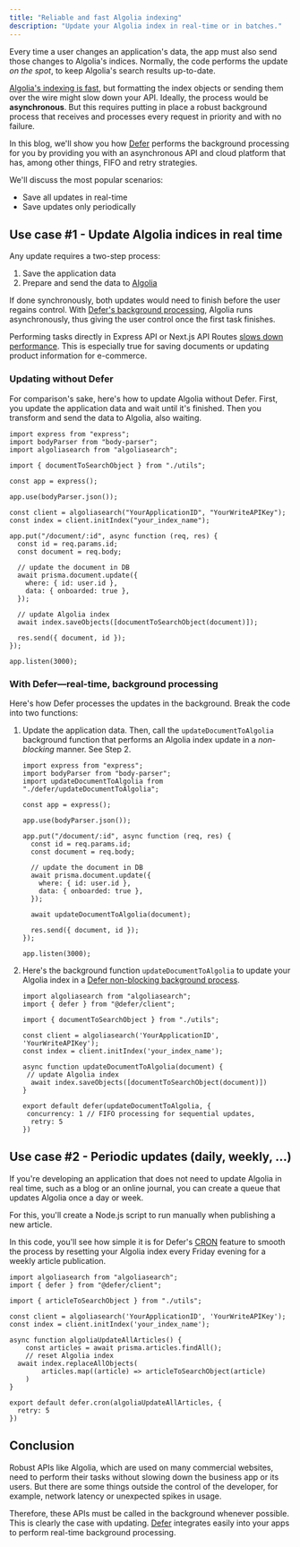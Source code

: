 ```yaml
---
title: "Reliable and fast Algolia indexing"
description: "Update your Algolia index in real-time or in batches."
---
```


Every time a user changes an application's data, the app must also send those
changes to Algolia's indices. Normally, the code performs the update _on the
spot_, to keep Algolia's search results up-to-date.

[Algolia's indexing is fast](https://www.algolia.com/blog/engineering/how-to-optimize-an-already-fast-indexing-process-advanced-use-cases/),
but formatting the index objects or sending them over the wire might slow down
your API. Ideally, the process would be **asynchronous**. But this requires
putting in place a robust background process that receives and processes every
request in priority and with no failure.

In this blog, we'll show you how [Defer](https://www.defer.run/) performs the
background processing for you by providing you with an asynchronous API and
cloud platform that has, among other things, FIFO and retry strategies.

We'll discuss the most popular scenarios:

- Save all updates in real-time
- Save updates only periodically

## Use case #1 - Update Algolia indices in real time

Any update requires a two-step process:

1. Save the application data
2. Prepare and send the data to [Algolia](https://www.algolia.com/)

If done synchronously, both updates would need to finish before the user regains
control. With
[Defer's background processing](https://docs.defer.run/features/basics), Algolia
runs asynchronously, thus giving the user control once the first task finishes.

Performing tasks directly in Express API or Next.js API Routes
[slows down performance](https://nodejs.org/en/docs/guides/dont-block-the-event-loop#offloading).
This is especially true for saving documents or updating product information for
e-commerce.

### Updating without Defer

For comparison's sake, here's how to update Algolia without Defer. First, you
update the application data and wait until it's finished. Then you transform and
send the data to Algolia, also waiting.

```tsx src/api.ts
import express from "express";
import bodyParser from "body-parser";
import algoliasearch from "algoliasearch";

import { documentToSearchObject } from "./utils";

const app = express();

app.use(bodyParser.json());

const client = algoliasearch("YourApplicationID", "YourWriteAPIKey");
const index = client.initIndex("your_index_name");

app.put("/document/:id", async function (req, res) {
  const id = req.params.id;
  const document = req.body;

  // update the document in DB
  await prisma.document.update({
    where: { id: user.id },
    data: { onboarded: true },
  });

  // update Algolia index
  await index.saveObjects([documentToSearchObject(document)]);

  res.send({ document, id });
});

app.listen(3000);
```

### With Defer—real-time, background processing

Here's how Defer processes the updates in the background. Break the code into
two functions:

1. Update the application data. Then, call the `updateDocumentToAlgolia`
   background function that performs an Algolia index update in a _non-blocking_
   manner. See Step 2.

   ```tsx src/api.ts
   import express from "express";
   import bodyParser from "body-parser";
   import updateDocumentToAlgolia from "./defer/updateDocumentToAlgolia";

   const app = express();

   app.use(bodyParser.json());

   app.put("/document/:id", async function (req, res) {
     const id = req.params.id;
     const document = req.body;

     // update the document in DB
     await prisma.document.update({
       where: { id: user.id },
       data: { onboarded: true },
     });

     await updateDocumentToAlgolia(document);

     res.send({ document, id });
   });

   app.listen(3000);
   ```

2. Here's the background function `updateDocumentToAlgolia` to update your
   Algolia index in a
   [Defer non-blocking background process](https://docs.defer.run/get-started/quickstart/nextjs).

   ```tsx src/defer/updateDocumentToAlgolia.ts
   import algoliasearch from "algoliasearch";
   import { defer } from "@defer/client";

   import { documentToSearchObject } from "./utils";

   const client = algoliasearch('YourApplicationID', 'YourWriteAPIKey');
   const index = client.initIndex('your_index_name');

   async function updateDocumentToAlgolia(document) {
   	// update Algolia index
     await index.saveObjects([documentToSearchObject(document)])
   }

   export default defer(updateDocumentToAlgolia, {
   	concurrency: 1 // FIFO processing for sequential updates,
     retry: 5
   })
   ```

## Use case #2 - Periodic updates (daily, weekly, …)

If you're developing an application that does not need to update Algolia in real
time, such as a blog or an online journal, you can create a queue that updates
Algolia once a day or week.

For this, you'll create a Node.js script to run manually when publishing a new
article.

In this code, you'll see how simple it is for Defer's
[CRON](https://docs.defer.run/features/cron) feature to smooth the process by
resetting your Algolia index every Friday evening for a weekly article
publication.

```tsx src/defer/algoliaUpdateAllArticles.ts
import algoliasearch from "algoliasearch";
import { defer } from "@defer/client";

import { articleToSearchObject } from "./utils";

const client = algoliasearch('YourApplicationID', 'YourWriteAPIKey');
const index = client.initIndex('your_index_name');

async function algoliaUpdateAllArticles() {
	const articles = await prisma.articles.findAll();
	// reset Algolia index
  await index.replaceAllObjects(
		articles.map((article) => articleToSearchObject(article)
	)
}

export default defer.cron(algoliaUpdateAllArticles, {
  retry: 5
})
```

## Conclusion

Robust APIs like Algolia, which are used on many commercial websites, need to
perform their tasks without slowing down the business app or its users. But
there are some things outside the control of the developer, for example, network
latency or unexpected spikes in usage.

Therefore, these APIs must be called in the background whenever possible. This
is clearly the case with updating. [Defer](https://www.defer.run/) integrates
easily into your apps to perform real-time background processing.

